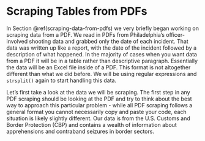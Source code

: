 # Scraping Tables from PDFs

In Section \@ref(scraping-data-from-pdfs) we very briefly began working on scraping data from a PDF. We read in PDFs from Philadelphia's officer-involved shooting data and grabbed only the date of each incident. That data was written up like a report, with the date of the incident followed by a description of what happened. In the majority of cases when you want data from a PDF it will be in a table rather than descriptive paragraph. Essentially the data will be an Excel file inside of a PDF. This format is not altogether different than what we did before. We will be using regular expressions and `strsplit()` again to start handling this data. 

Let's first take a look at the data we will be scraping. The first step in any PDF scraping should be looking at the PDF and try to think about the best way to approach this particular problem - while all PDF scraping follows a general format you cannot necessarily copy and paste your code, each situation is likely slightly different. Our data is from the U.S. Customs and Border Protection (CBP) and contains a wealth of information about apprehensions and contraband seizures in border sectors. 